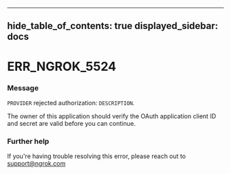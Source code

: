 

---
hide_table_of_contents: true
displayed_sidebar: docs
---


# ERR_NGROK_5524

### Message
`PROVIDER` rejected authorization: `DESCRIPTION`.

The owner of this application should verify the OAuth application client ID and secret are valid before you can continue.

<ErrorDetails />



### Further help
If you're having trouble resolving this error, please reach out to [support@ngrok.com](mailto:support@ngrok.com?subject=Help%20with%20ERR_NGROK_5524)

